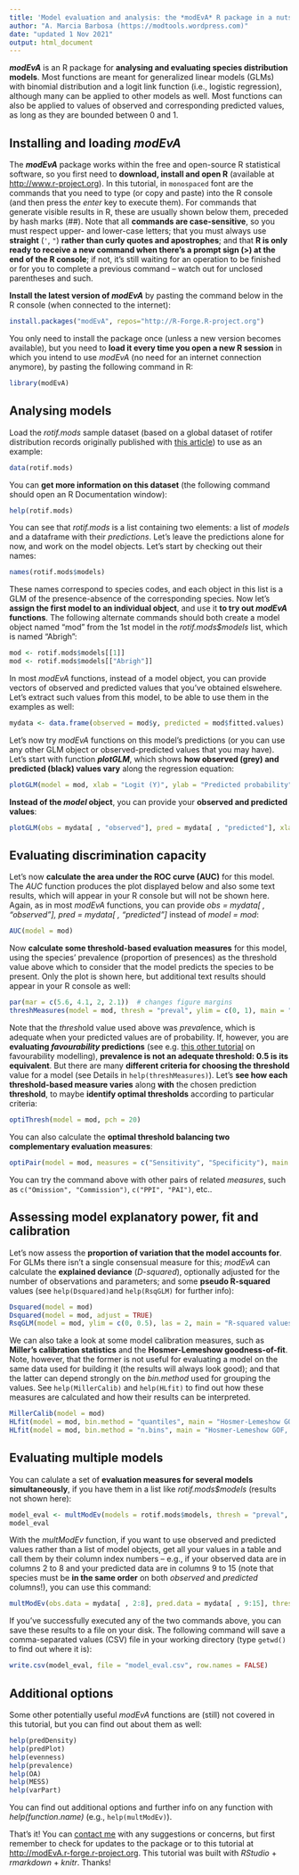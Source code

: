 ```yaml
---
title: 'Model evaluation and analysis: the *modEvA* R package in a nutshell'
author: "A. Marcia Barbosa (https://modtools.wordpress.com)"
date: "updated 1 Nov 2021"
output: html_document
---
```


***modEvA*** is an R package for **analysing and evaluating species distribution models**. Most functions are meant for generalized linear models (GLMs) with binomial distribution and a logit link function (i.e., logistic regression), although many can be applied to other models as well. Most functions can also be applied to values of observed and corresponding predicted values, as long as they are bounded between 0 and 1.


## Installing and loading *modEvA*

The ***modEvA*** package works within the free and open-source R statistical software, so you first need to **download, install and open R** (available at <http://www.r-project.org>). In this tutorial, in `monospaced` font are the commands that you need to type (or copy and paste) into the R console (and then press the *enter* key to execute them). For commands that generate visible results in R, these are usually shown below them, preceded by hash marks (##). Note that all **commands are case-sensitive**, so you must respect upper- and lower-case letters; that you must always use **straight** (`'`, `"`) **rather than curly quotes and apostrophes**; and that **R is only ready to receive a new command when there's a prompt sign (>) at the end of the R console**; if not, it's still waiting for an operation to be finished or for you to complete a previous command -- watch out for unclosed parentheses and such.

**Install the latest version of *modEvA*** by pasting the command below in the R console (when connected to the internet):

```r
install.packages("modEvA", repos="http://R-Forge.R-project.org")
```

You only need to install the package once (unless a new version becomes available), but you need to **load it every time you open a new R session** in which you intend to use *modEvA* (no need for an internet connection anymore), by pasting the following command in R:

```r
library(modEvA)
```


## Analysing models

Load the *rotif.mods* sample dataset (based on a global dataset of rotifer distribution records originally published with [this article](http://onlinelibrary.wiley.com/doi/10.1111/j.1600-0587.2011.06850.x/abstract)) to use as an example:

```r
data(rotif.mods)
```

You can **get more information on this dataset** (the following command should open an R Documentation window):

```r
help(rotif.mods)
```

You can see that *rotif.mods* is a list containing two elements: a list of *models* and a dataframe with their *predictions*. Let's leave the predictions alone for now, and work on the model objects. Let's start by checking out their names:

```r
names(rotif.mods$models)
```

These names correspond to species codes, and each object in this list is a GLM of the presence-absence of the corresponding species. Now let's **assign the first model to an individual object**, and use it **to try out *modEvA* functions**. The following alternate commands should both create a model object named "mod" from the 1st model in the *rotif.mods$models* list, which is named "Abrigh":

```r
mod <- rotif.mods$models[[1]]
mod <- rotif.mods$models[["Abrigh"]]
```

In most *modEvA* functions, instead of a model object, you can provide vectors of observed and predicted values that you've obtained elswehere. Let's extract such values from this model, to be able to use them in the examples as well:

```r
mydata <- data.frame(observed = mod$y, predicted = mod$fitted.values)
```

Let's now try *modEvA* functions on this model's predictions (or you can use any other GLM object or observed-predicted values that you may have). Let's start with function ***plotGLM***, which shows **how observed (grey) and predicted (black) values vary** along the regression equation:

```r
plotGLM(model = mod, xlab = "Logit (Y)", ylab = "Predicted probability", main = "Model plot")
```

**Instead of the *model* object**, you can provide your **observed and predicted values**:

```r
plotGLM(obs = mydata[ , "observed"], pred = mydata[ , "predicted"], xlab = "Logit (Y)", ylab = "Predicted probability", main = "Model plot")
```

## Evaluating discrimination capacity

Let's now **calculate the area under the ROC curve (AUC)** for this model. The *AUC* function produces the plot displayed below and also some text results, which will appear in your R console but will not be shown here. Again, as in most *modEvA* functions, you can provide *obs = mydata[ , "observed"], pred = mydata[ , "predicted"]* instead of *model = mod*:

```r
AUC(model = mod)
```

Now **calculate some threshold-based evaluation measures** for this model, using the species' prevalence (proportion of presences) as the threshold value above which to consider that the model predicts the species to be present. Only the plot is shown here, but additional text results should appear in your R console as well:

```r
par(mar = c(5.6, 4.1, 2, 2.1))  # changes figure margins
threshMeasures(model = mod, thresh = "preval", ylim = c(0, 1), main = "Threshold measures")
```

Note that the *thresh*old value used above was *preval*ence, which is adequate when your predicted values are of probability. If, however, you are **evaluating *favourability* predictions** (see e.g. [this other tutorial](http://fuzzysim.r-forge.r-project.org/fuzzySim-modelling-tutorial.html) on favourability modelling), **prevalence is not an adequate threshold: 0.5 is its equivalent**. But there are many **different criteria for choosing the threshold** value for a model (see Details in `help(threshMeasures)`). Let's **see how each threshold-based measure varies** along **with** the chosen prediction **threshold**, to maybe **identify optimal thresholds** according to particular criteria:

```r
optiThresh(model = mod, pch = 20)
```

You can also calculate the **optimal threshold balancing two complementary evaluation measures**:

```r
optiPair(model = mod, measures = c("Sensitivity", "Specificity"), main = "Optimal balance")
```

You can try the command above with other pairs of related *measures*, such as `c("Omission", "Commission")`, `c("PPI", "PAI")`, etc..


## Assessing model explanatory power, fit and calibration

Let's now assess the **proportion of variation that the model accounts for**. For GLMs there isn't a single consensual measure for this; *modEvA* can calculate the **explained deviance** (*D-squared*), optionally adjusted for the number of observations and parameters; and some **pseudo R-squared** values (see `help(Dsquared)`and `help(RsqGLM)` for further info):

```r
Dsquared(model = mod)
Dsquared(model = mod, adjust = TRUE)
RsqGLM(model = mod, ylim = c(0, 0.5), las = 2, main = "R-squared values")
```

We can also take a look at some model calibration measures, such as **Miller's calibration statistics** and the **Hosmer-Lemeshow goodness-of-fit**. Note, however, that the former is not useful for evaluating a model on the same data used for building it (the results will always look good); and that the latter can depend strongly on the *bin.method* used for grouping the values. See `help(MillerCalib)` and `help(HLfit)` to find out how these measures are calculated and how their results can be interpreted.

```r
MillerCalib(model = mod)
HLfit(model = mod, bin.method = "quantiles", main = "Hosmer-Lemeshow GOF, quantiles")
HLfit(model = mod, bin.method = "n.bins", main = "Hosmer-Lemeshow GOF, N bins")
```


## Evaluating multiple models

You can calulate a set of **evaluation measures for several models simultaneously**, if you have them in a list like *rotif.mods$models* (results not shown here):

```r
model_eval <- multModEv(models = rotif.mods$models, thresh = "preval", bin.method = "quantiles")
model_eval
```

With the *multModEv* function, if you want to use observed and predicted values rather than a list of model objects, get all your values in a table and call them by their column index numbers -- e.g., if your observed data are in columns 2 to 8 and your predicted data are in columns 9 to 15 (note that species must be **in the same order** on both *observed* and *predicted* columns!), you can use this command:

```r
multModEv(obs.data = mydata[ , 2:8], pred.data = mydata[ , 9:15], thresh = "preval")
```

If you've successfully executed any of the two commands above, you can save these results to a file on your disk. The following command will save a comma-separated values (CSV) file in your working directory (type `getwd()` to find out where it is):

```r
write.csv(model_eval, file = "model_eval.csv", row.names = FALSE)
```


## Additional options

Some other potentially useful *modEvA* functions are (still) not covered in this tutorial, but you can find out about them as well:

```r
help(predDensity)
help(predPlot)
help(evenness)
help(prevalence)
help(OA)
help(MESS)
help(varPart)
```

You can find out additional options and further info on any function with *help(function.name)* (e.g., `help(multModEv)`).

That's it! You can [contact me](https://modtools.wordpress.com/barbosa) with any suggestions or concerns, but first remember to check for updates to the package or to this tutorial at <http://modEvA.r-forge.r-project.org>. This tutorial was built with *RStudio* + *rmarkdown* + *knitr*. Thanks!
